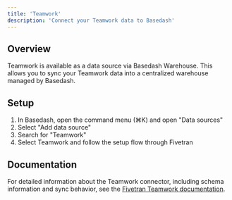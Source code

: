 ```yaml
---
title: 'Teamwork'
description: 'Connect your Teamwork data to Basedash'
---
```


## Overview

Teamwork is available as a data source via Basedash Warehouse. This allows you to sync your Teamwork data into a centralized warehouse managed by Basedash.

## Setup

1. In Basedash, open the command menu (⌘K) and open "Data sources"
2. Select "Add data source"
3. Search for "Teamwork"
4. Select Teamwork and follow the setup flow through Fivetran

## Documentation

For detailed information about the Teamwork connector, including schema information and sync behavior, see the [Fivetran Teamwork documentation](https://fivetran.com/docs/connectors/applications/teamwork).
